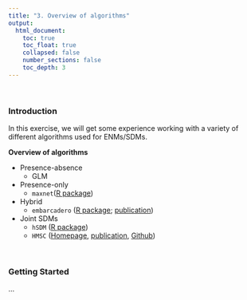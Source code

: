 ```yaml
---
title: "3. Overview of algorithms"
output:
  html_document:
    toc: true
    toc_float: true
    collapsed: false
    number_sections: false
    toc_depth: 3
---
```


$~$

### Introduction

In this exercise, we will get some experience working with a variety of different algorithms used for ENMs/SDMs.

**Overview of algorithms**

- Presence-absence
  - GLM
- Presence-only
  - `maxnet`([R package](https://cran.r-project.org/web/packages/maxnet/maxnet.pdf))
- Hybrid
  - `embarcadero` ([R package](https://github.com/cjcarlson/embarcadero); [publication](https://besjournals.onlinelibrary.wiley.com/doi/full/10.1111/2041-210X.13389))
- Joint SDMs
    - `hSDM` ([R package](https://ecology.ghislainv.fr/hSDM/))
    - `HMSC` ([Homepage](https://www2.helsinki.fi/en/researchgroups/statistical-ecology/hmsc), [publication](https://besjournals.onlinelibrary.wiley.com/doi/full/10.1111/2041-210X.13345), [Github](https://github.com/hmsc-r/HMSC))

$~$

### Getting Started
...